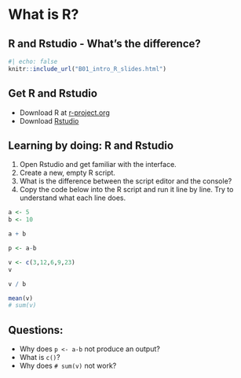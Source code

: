 # What is R?


## R and Rstudio - What's the difference?

```r
#| echo: false
knitr::include_url("B01_intro_R_slides.html")
```


## Get R and Rstudio


* Download R at [r-project.org](https://www.r-project.org/)
* Download [Rstudio](https://posit.co/download/rstudio-desktop/)




## Learning by doing: R and Rstudio

1. Open Rstudio and get familiar with the interface.
2. Create a new, empty R script.
3. What is the difference between the script editor and the console?
4. Copy the code below into the R script and run it line by line. Try to understand what each line does.


```r
a <- 5
b <- 10

a + b

p <- a-b

v <- c(3,12,6,9,23)
v

v / b

mean(v)
# sum(v)
```


## Questions:

* Why does `p <- a-b` not produce an output?
* What is `c()`?
* Why does `# sum(v)` not work?


